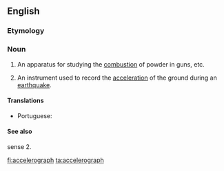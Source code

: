 ==English==

===Etymology===
{{confix|en|accelero|graph}}

===Noun===
{{en-noun}}

# {{lb|en|military}} An apparatus for studying the [[combustion]] of powder in guns, etc.
# {{lb|en|geology}} An instrument used to record the [[acceleration]] of the ground during an [[earthquake]].

====Translations====
{{trans-top|instrument used to record the acceleration of the ground during an earthquake}}
* Portuguese: {{t|pt|acelerógrafo|m}}
{{trans-mid}}
{{trans-bottom}}

====See also====
sense 2. {{pedialite}}

[[fi:accelerograph]]
[[ta:accelerograph]]